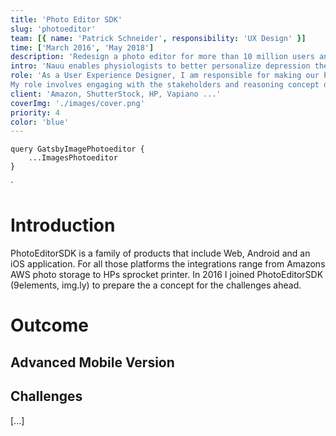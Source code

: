 ```yaml
---
title: 'Photo Editor SDK'
slug: 'photoeditor'
team: [{ name: 'Patrick Schneider', responsibility: 'UX Design' }]
time: ['March 2016', 'May 2018']
description: 'Redesign a photo editor for more than 10 million users and 200 companies. An editor that works in every context, from Amazon Aws to HP Sprocket.'
intro: 'Nauu enables physiologists to better personalize depression therapy and gives the patient feedback on the progress they make.'
role: 'As a User Experience Designer, I am responsible for making our PhotoEditorSDK functional and accessible. I am also responsible for the visual design of the mobile and web application. 
My role involves engaging with the stakeholders and reasoning concept decisions, user research, envisioning and conceptualizing new functions of the SDK, creating prototypes and user testings.'
client: 'Amazon, ShutterStock, HP, Vapiano ...'
coverImg: './images/cover.png'
priority: 4
color: 'blue'
---
```



    query GatsbyImagePhotoeditor {
        ...ImagesPhotoeditor
    }
`

# Introduction

PhotoEditorSDK is a family of products that include Web, Android and an iOS application.
For all those platforms the integrations range from Amazons AWS photo storage to HPs sprocket printer.
In 2016 I joined PhotoEditorSDK (9elements, img.ly) to prepare the a concept for the challenges ahead.

# Outcome

## Advanced Mobile Version

<Carousel wrapper>
    <CustomImage imgSrc="home" description="Home" />
    <CustomImage imgSrc="transform" description="Transform" />
    <CustomImage imgSrc="filter" description="Filter" />
    <CustomImage imgSrc="text_font" description="Text Font Selection" />
    <CustomImage imgSrc="overlay" description="Overlays" />
    <CustomImage imgSrc="focus" description="Focus" />
    <CustomImage imgSrc="brush_dragging" description="Brush Hardness" />
    <CustomImage imgSrc="sticker_color" description="Color Selection" />
</Carousel>

## Challenges

[...]
